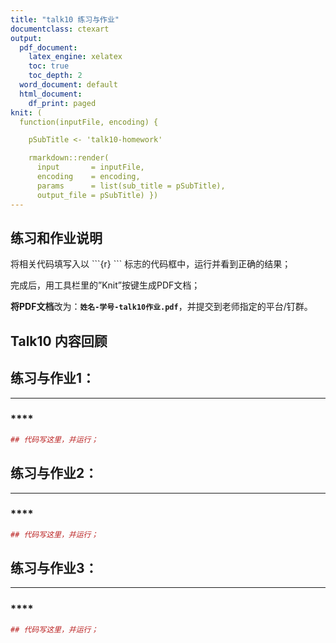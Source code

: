 ```yaml
---
title: "talk10 练习与作业"
documentclass: ctexart
output:
  pdf_document:
    latex_engine: xelatex
    toc: true
    toc_depth: 2
  word_document: default
  html_document:
    df_print: paged
knit: (
  function(inputFile, encoding) { 

    pSubTitle <- 'talk10-homework'

    rmarkdown::render( 
      input       = inputFile, 
      encoding    = encoding, 
      params      = list(sub_title = pSubTitle),      
      output_file = pSubTitle) })
---
```


## 练习和作业说明

将相关代码填写入以 \`\`\`{r} \`\`\` 标志的代码框中，运行并看到正确的结果；

完成后，用工具栏里的"Knit"按键生成PDF文档；

**将PDF文档**改为：**`姓名-学号-talk10作业.pdf`**，并提交到老师指定的平台/钉群。

## Talk10 内容回顾


## 练习与作业1：

------------------------------------------------------------------------

###   ****



```r
## 代码写这里，并运行；

```


## 练习与作业2：

------------------------------------------------------------------------

###   ****



```r
## 代码写这里，并运行；

```


## 练习与作业3：

------------------------------------------------------------------------

###   ****



```r
## 代码写这里，并运行；

```


